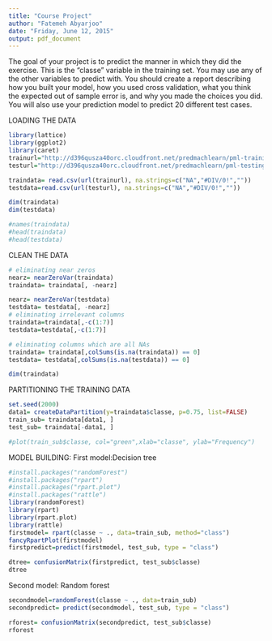 ```yaml
---
title: "Course Project"
author: "Fatemeh Abyarjoo"
date: "Friday, June 12, 2015"
output: pdf_document
---
```


The goal of your project is to predict the manner in which they did the exercise. This is the "classe" variable in the training set. You may use any of the other variables to predict with. You should create a report describing how you built your model, how you used cross validation, what you think the expected out of sample error is, and why you made the choices you did. You will also use your prediction model to predict 20 different test cases. 

LOADING THE DATA
```r
library(lattice)
library(ggplot2)
library(caret)
trainurl="http://d396qusza40orc.cloudfront.net/predmachlearn/pml-training.csv"
testurl="http://d396qusza40orc.cloudfront.net/predmachlearn/pml-testing.csv"

traindata= read.csv(url(trainurl), na.strings=c("NA","#DIV/0!",""))
testdata=read.csv(url(testurl), na.strings=c("NA","#DIV/0!",""))

dim(traindata)
dim(testdata)

#names(traindata)
#head(traindata)
#head(testdata)
```
CLEAN THE DATA

```r
# eliminating near zeros
nearz= nearZeroVar(traindata)
traindata= traindata[, -nearz]

nearz= nearZeroVar(testdata)
testdata= testdata[, -nearz]
# eliminating irrelevant columns
traindata=traindata[,-c(1:7)]
testdata=testdata[,-c(1:7)]

# eliminating columns which are all NAs
traindata= traindata[,colSums(is.na(traindata)) == 0]
testdata= testdata[,colSums(is.na(testdata)) == 0]

dim(traindata)
```

PARTITIONING THE TRAINING DATA

```r
set.seed(2000)
data1= createDataPartition(y=traindata$classe, p=0.75, list=FALSE)
train_sub= traindata[data1, ] 
test_sub= traindata[-data1, ]

#plot(train_sub$classe, col="green",xlab="classe", ylab="Frequency")
```
MODEL BUILDING:
First model:Decision tree

```r
#install.packages("randomForest")
#install.packages("rpart")
#install.packages("rpart.plot")
#install.packages("rattle")
library(randomForest)
library(rpart) 
library(rpart.plot)
library(rattle)
firstmodel= rpart(classe ~ ., data=train_sub, method="class")
fancyRpartPlot(firstmodel)
firstpredict=predict(firstmodel, test_sub, type = "class")

dtree= confusionMatrix(firstpredict, test_sub$classe)
dtree
```

Second model: Random forest
```r
secondmodel=randomForest(classe ~ ., data=train_sub)
secondpredict= predict(secondmodel, test_sub, type = "class")

rforest= confusionMatrix(secondpredict, test_sub$classe)
rforest
```







